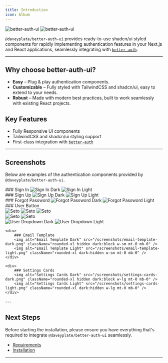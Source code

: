 ```yaml
---
title: Introduction
icon: Album
---
```

<div className="flex -mt-8 -mb-4">
    <img src="/better-auth-ui-promo-dark.png" alt="better-auth-ui" className="hidden dark:block" />
    <img src="/better-auth-ui-promo-light.png" alt="better-auth-ui" className="dark:hidden" />
</div>

`@daveyplate/better-auth-ui` provides ready-to-use shadcn/ui styled components for rapidly implementing authentication features in your Next.js and React applications, seamlessly integrating with [`better-auth`](https://better-auth.com).

---

## Why choose better-auth-ui?

- **Easy** – Plug & play authentication components.
- **Customizable** – Fully styled with TailwindCSS and shadcn/ui, easy to extend to your needs.
- **Robust** – Made with modern best practices, built to work seamlessly with existing React projects.

## Key Features

- Fully Responsive UI components
- TailwindCSS and shadcn/ui styling support
- First-class integration with [`better-auth`](https://better-auth.com)

---

## Screenshots

Below are examples of the authentication components provided by `@daveyplate/better-auth-ui`.

<div className="grid grid-cols-2 gap-4">
    <div>
        ### Sign In
        <img alt="Sign In Dark" src="/screenshots/sign-in-dark.png" className="rounded-xl hidden dark:block w-sm mt-0 mb-0" />
        <img alt="Sign In Light" src="/screenshots/sign-in-light.png" className="rounded-xl dark:hidden w-sm mt-0 mb-0" />
    </div>
    <div>
        ### Sign Up
        <img alt="Sign Up Dark" src="/screenshots/sign-up-dark.png" className="rounded-xl hidden dark:block w-sm mt-0 mb-0" />
        <img alt="Sign Up Light" src="/screenshots/sign-up-light.png" className="rounded-xl dark:hidden w-sm mt-0 mb-0" />
    </div>
    <div>
        ### Forgot Password
        <img alt="Forgot Password Dark" src="/screenshots/forgot-password-dark.png" className="rounded-xl hidden dark:block w-sm mt-0 mb-0" />
        <img alt="Forgot Password Light" src="/screenshots/forgot-password-light.png" className="rounded-xl dark:hidden w-sm mt-0 mb-0" />
    </div>
    <div>
        ### User Button
        <div className="flex gap-2 mt-0">
            <img alt="Seto" src="/avatars/seto.png" className="size-8 rounded-full mt-0 mb-3" />
            <img alt="Seto" src="/avatars/dark.png" className="size-8 rounded-full hidden dark:block mt-0 mb-3" />
            <img alt="Seto" src="/avatars/light.png" className="size-8 rounded-full dark:hidden mt-0 mb-3" />
        </div>
        <div className="flex items-center gap-3">
            <img alt="Seto" src="/screenshots/user-button-dark.png" className="w-64 rounded-md hidden dark:block mt-0 mb-0" />
            <img alt="Seto" src="/screenshots/user-button-light.png" className="w-64 rounded-md dark:hidden mt-0 mb-0" />
        </div>
        <img alt="User Dropdown Dark" src="/screenshots/user-dropdown-dark.png" className="rounded-md border-r w-44 hidden dark:block mt-4 mb-0" />
        <img alt="User Dropdown Light" src="/screenshots/user-dropdown-light.png" className="rounded-md border-r w-44 dark:hidden mt-4 mb-0" />
    </div>

    <div>
        ### Email Template
        <img alt="Email Template Dark" src="/screenshots/email-template-dark.png" className="rounded-xl hidden dark:block w-sm mt-0 mb-0" />
        <img alt="Email Template Light" src="/screenshots/email-template-light.png" className="rounded-xl dark:hidden w-sm mt-0 mb-0" />
    </div> 

    <div>
        ### Settings Cards
        <img alt="Settings Cards Dark" src="/screenshots/settings-cards-dark.png" className="rounded-xl hidden dark:block w-lg mt-0 mb-0" />
        <img alt="Settings Cards Light" src="/screenshots/settings-cards-light.png" className="rounded-xl dark:hidden w-lg mt-0 mb-0" />
    </div>
</div>
---

## Next Steps

Before starting the installation, please ensure you have everything that's required to integrate `@daveyplate/better-auth-ui` seamlessly.

- [Requirements](/getting-started/requirements)
- [Installation](/getting-started/installation)

---